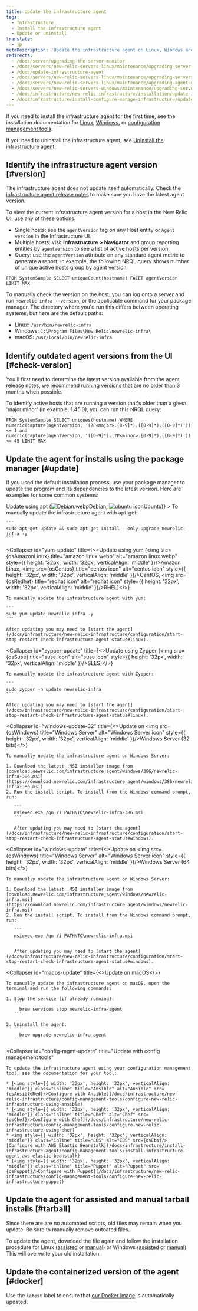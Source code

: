 ```yaml
---
title: Update the infrastructure agent
tags:
  - Infrastructure
  - Install the infrastructure agent
  - Update or uninstall
translate:
  - jp
metaDescription: 'Update the infrastructure agent on Linux, Windows and macOS.'
redirects:
  - /docs/server/upgrading-the-server-monitor
  - /docs/servers/new-relic-servers-linux/maintenance/upgrading-server-monitor
  - /docs/update-infrastructure-agent
  - /docs/servers/new-relic-servers-linux/maintenance/upgrading-servers-linux
  - /docs/servers/new-relic-servers-linux/maintenance/upgrading-agent-new-relic-servers-linux
  - /docs/servers/new-relic-servers-windows/maintenance/upgrading-servers-windows
  - /docs/infrastructure/new-relic-infrastructure/installation/update-infrastructure-agent
  - /docs/infrastructure/install-configure-manage-infrastructure/update-or-uninstall/update-infrastructure-agent
---
```













If you need to install the infrastructure agent for the first time, see the installation documentation for [Linux](/docs/infrastructure-install-amazon-linux-centos-debian-rhel-or-ubuntu), [Windows](/docs/infrastructure-install-windows-server), or [configuration management tools](/docs/infrastructure/new-relic-infrastructure/config-management-tools).

If you need to uninstall the infrastructure agent, see [Uninstall the infrastructure agent](/docs/agents/manage-apm-agents/installation/uninstall-agent).

## Identify the infrastructure agent version [#version]

The infrastructure agent does not update itself automatically. Check the [infrastructure agent release notes](/docs/release-notes/infrastructure-release-notes/infrastructure-agent-release-notes) to make sure you have the latest agent version.

To view the current infrastructure agent version for a host in the New Relic UI, use any of these options:

* Single hosts: see the `agentVersion` tag on any Host entity or `Agent version` in the Infrastructure UI.
* Multiple hosts: visit **Infrastructure > Navigator** and group reporting entities by `agentVersion` to see a list of active hosts per version.
* Query: use the `agentVersion` attribute on any standard agent metric to generate a report, in example, the following NRQL query shows number of unique active hosts group by agent version:
```
FROM SystemSample SELECT uniqueCount(hostname) FACET agentVersion LIMIT MAX
``` 

To manually check the version on the host, you can log onto a server and run `newrelic-infra --version`, or the applicable command for your package manager.
The directory where you'd run this differs between operating systems, but here are the default paths:
* Linux: `/usr/bin/newrelic-infra`
* Windows: `C:\Program Files\New Relic\newrelic-infra\`
* macOS: `/usr/local/bin/newrelic-infra`

## Identify outdated agent versions from the UI [#check-version]

You'll first need to determine the latest version available from the agent [release notes]((/docs/release-notes/infrastructure-release-notes/infrastructure-agent-release-notes)), we recommend running versions that are no older than 3 months when possible.

To identify active hosts that are running a version that's older than a given 'major.minor' (in example: 1.45.0), you can run this NRQL query:
```
FROM SystemSample SELECT uniques(hostname) WHERE
numeric(capture(agentVersion, '(?P<major>.[0-9]*).([0-9]*).([0-9]*)')) <= 1 and
numeric(capture(agentVersion, '([0-9]*).(?P<minor>.[0-9]*).([0-9]*)')) <= 45 LIMIT MAX
```

## Update the agent for installs using the package manager [#update]

If you used the default installation process, use your package manager to update the program and its dependencies to the latest version. Here are examples for some common systems:

<CollapserGroup>
  <Collapser
    id="apt-update"
    title={<>Update using apt (<img src={osDebian} title="Debian icon" alt="Debian.webp" style={{ height: '32px', width: '32px', verticalAlign: 'middle' }}/>Debian, <img src={osUbuntu} title="ubuntu icon" alt="ubuntu icon" style={{ height: '32px', width: '32px', verticalAlign: 'middle' }}/>Ubuntu)</>}
  >
    To manually update the infrastructure agent with apt-get:

    ```
    sudo apt-get update && sudo apt-get install --only-upgrade newrelic-infra -y
    ```
  </Collapser>

  <Collapser
    id="yum-update"
    title={<>Update using yum (<img src={osAmazonLinux} title="amazon linux.webp" alt="amazon linux.webp" style={{ height: '32px', width: '32px', verticalAlign: 'middle' }}/>Amazon Linux, <img src={osCentos} title="centos icon" alt="centos icon" style={{ height: '32px', width: '32px', verticalAlign: 'middle' }}/>CentOS, <img src={osRedhat} title="redhat icon" alt="redhat icon" style={{ height: '32px', width: '32px', verticalAlign: 'middle' }}/>RHEL)</>}
  >
    To manually update the infrastructure agent with yum:

    ```
    sudo yum update newrelic-infra -y
    ```

    After updating you may need to [start the agent](/docs/infrastructure/new-relic-infrastructure/configuration/start-stop-restart-check-infrastructure-agent-status#linux).
  </Collapser>

  <Collapser
    id="zypper-update"
    title={<>Update using Zypper (<img src={osSuse} title="suse icon" alt="suse icon" style={{ height: '32px', width: '32px', verticalAlign: 'middle' }}/>SLES)</>}
  >
    To manually update the infrastructure agent with Zypper:

    ```
    sudo zypper -n update newrelic-infra
    ```

    After updating you may need to [start the agent](/docs/infrastructure/new-relic-infrastructure/configuration/start-stop-restart-check-infrastructure-agent-status#linux).
  </Collapser>

  <Collapser
    id="windows-update-32"
    title={<>Update on <img src={osWindows} title="Windows Server" alt="Windows Server icon" style={{ height: '32px', width: '32px', verticalAlign: 'middle' }}/>Windows Server (32 bits)</>}
  >
    To manually update the infrastructure agent on Windows Server:

    1. Download the latest .MSI installer image from [download.newrelic.com/infrastructure_agent/windows/386/newrelic-infra-386.msi](https://download.newrelic.com/infrastructure_agent/windows/386/newrelic-infra-386.msi)
    2. Run the install script. To install from the Windows command prompt, run:

       ```
       msiexec.exe /qn /i PATH\TO\newrelic-infra-386.msi
       ```

       After updating you may need to [start the agent](/docs/infrastructure/new-relic-infrastructure/configuration/start-stop-restart-check-infrastructure-agent-status#windows).
  </Collapser>

  <Collapser
    id="windows-update"
    title={<>Update on <img src={osWindows} title="Windows Server" alt="Windows Server icon" style={{ height: '32px', width: '32px', verticalAlign: 'middle' }}/>Windows Server (64 bits)</>}
  >
    To manually update the infrastructure agent on Windows Server:

    1. Download the latest .MSI installer image from [download.newrelic.com/infrastructure_agent/windows/newrelic-infra.msi](https://download.newrelic.com/infrastructure_agent/windows/newrelic-infra.msi)
    2. Run the install script. To install from the Windows command prompt, run:

       ```
       msiexec.exe /qn /i PATH\TO\newrelic-infra.msi
       ```

       After updating you may need to [start the agent](/docs/infrastructure/new-relic-infrastructure/configuration/start-stop-restart-check-infrastructure-agent-status#windows).
  </Collapser>

  <Collapser
    id="macos-update"
    title={<>Update on macOS</>}
  >
    To manually update the infrastructure agent on macOS, open the terminal and run the following commands:

    1. Stop the service (if already running):
       ```
         brew services stop newrelic-infra-agent
       ```

    2. Uninstall the agent:
       ```
         brew upgrade newrelic-infra-agent
       ```
  </Collapser>

  <Collapser
    id="config-mgmt-update"
    title="Update with config management tools"
  >
    To update the infrastructure agent using your configuration management tool, see the documentation for your tool:

    * [<img style={{ width: '32px', height: '32px', verticalAlign: 'middle'}} class="inline" title="Ansible" alt="Ansible" src={osAnsibleRed}/>Configure with Ansible](/docs/infrastructure/new-relic-infrastructure/config-management-tools/configure-new-relic-infrastructure-using-ansible)
    * [<img style={{ width: '32px', height: '32px', verticalAlign: 'middle'}} class="inline" title="Chef" alt="Chef" src={osChef}/>Configure with Chef](/docs/infrastructure/new-relic-infrastructure/config-management-tools/configure-new-relic-infrastructure-using-chef)
    * <img style={{ width: '32px', height: '32px', verticalAlign: 'middle'}} class="inline" title="EBS" alt="EBS" src={osEbs}/>[Configure with AWS Elastic Beanstalk](/docs/infrastructure/install-infrastructure-agent/config-management-tools/install-infrastructure-agent-aws-elastic-beanstalk)
    * [<img style={{ width: '32px', height: '32px', verticalAlign: 'middle'}} class="inline" title="Puppet" alt="Puppet" src={osPuppet}/>Configure with Puppet](/docs/infrastructure/new-relic-infrastructure/config-management-tools/configure-new-relic-infrastructure-puppet)
  </Collapser>
</CollapserGroup>

## Update the agent for assisted and manual tarball installs [#tarball]

<Callout variant="important">
  Since there are are no automated scripts, old files may remain when you update. Be sure to manually remove outdated files.
</Callout>

To update the agent, download the file again and follow the installation procedure for Linux ([assisted](/docs/infrastructure/install-configure-infrastructure/linux-installation/assisted-install-infrastructure-linux) or [manual](/docs/infrastructure/install-configure-infrastructure/linux-installation/manual-install-infrastructure-linux)) or Windows ([assisted](/docs/infrastructure/install-configure-infrastructure/windows-installation/assisted-install-infrastructure-windows) or [manual](/docs/infrastructure/install-configure-infrastructure/windows-installation/manual-install-infrastructure-windows)). This will overwrite your old installation.

## Update the containerized version of the agent [#docker]

Use the `latest` label to ensure that [our Docker image](/docs/infrastructure/install-infrastructure-agent/linux-installation/docker-container-infrastructure-monitoring) is automatically updated.

